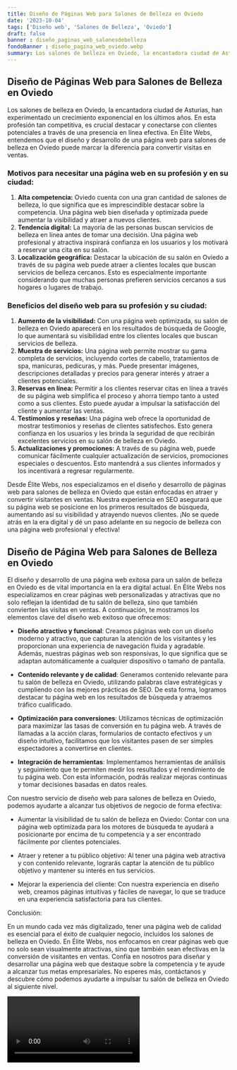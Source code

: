 ```yaml
---
title: Diseño de Páginas Web para Salones de Belleza en Oviedo
date: '2023-10-04'
tags: ['Diseño web', 'Salones de Belleza', 'Oviedo']
draft: false
banner : diseño_paginas_web_salonesdebelleza
fondoBanner : diseño_pagina_web_oviedo.webp
summary: Los salones de belleza en Oviedo, la encantadora ciudad de Asturias, han experimentado un crecimiento exponencial en los últimos años. En esta profesión tan competitiva, es crucial destacar y conectarse con clientes potenciales a través de una presencia en línea efectiva. En Élite Webs, entendemos que el diseño y desarrollo de una página web para salones de belleza en Oviedo puede marcar la diferencia para convertir visitas en ventas.
---
```


## Diseño de Páginas Web para Salones de Belleza en Oviedo

Los salones de belleza en Oviedo, la encantadora ciudad de Asturias, han experimentado un crecimiento exponencial en los últimos años. En esta profesión tan competitiva, es crucial destacar y conectarse con clientes potenciales a través de una presencia en línea efectiva. En Élite Webs, entendemos que el diseño y desarrollo de una página web para salones de belleza en Oviedo puede marcar la diferencia para convertir visitas en ventas.

### Motivos para necesitar una página web en su profesión y en su ciudad:
1. **Alta competencia:** Oviedo cuenta con una gran cantidad de salones de belleza, lo que significa que es imprescindible destacar sobre la competencia. Una página web bien diseñada y optimizada puede aumentar la visibilidad y atraer a nuevos clientes.
2. **Tendencia digital:** La mayoría de las personas buscan servicios de belleza en línea antes de tomar una decisión. Una página web profesional y atractiva inspirará confianza en los usuarios y los motivará a reservar una cita en su salón.
3. **Localización geográfica:** Destacar la ubicación de su salón en Oviedo a través de su página web puede atraer a clientes locales que buscan servicios de belleza cercanos. Esto es especialmente importante considerando que muchas personas prefieren servicios cercanos a sus hogares o lugares de trabajo.

### Beneficios del diseño web para su profesión y su ciudad:
1. **Aumento de la visibilidad:** Con una página web optimizada, su salón de belleza en Oviedo aparecerá en los resultados de búsqueda de Google, lo que aumentará su visibilidad entre los clientes locales que buscan servicios de belleza.
2. **Muestra de servicios:** Una página web permite mostrar su gama completa de servicios, incluyendo cortes de cabello, tratamientos de spa, manicuras, pedicuras, y más. Puede presentar imágenes, descripciones detalladas y precios para generar interés y atraer a clientes potenciales.
3. **Reservas en línea:** Permitir a los clientes reservar citas en línea a través de su página web simplifica el proceso y ahorra tiempo tanto a usted como a sus clientes. Esto puede ayudar a impulsar la satisfacción del cliente y aumentar las ventas.
4. **Testimonios y reseñas:** Una página web ofrece la oportunidad de mostrar testimonios y reseñas de clientes satisfechos. Esto genera confianza en los usuarios y les brinda la seguridad de que recibirán excelentes servicios en su salón de belleza en Oviedo.
5. **Actualizaciones y promociones:** A través de su página web, puede comunicar fácilmente cualquier actualización de servicios, promociones especiales o descuentos. Esto mantendrá a sus clientes informados y los incentivará a regresar regularmente.

Desde Élite Webs, nos especializamos en el diseño y desarrollo de páginas web para salones de belleza en Oviedo que están enfocadas en atraer y convertir visitantes en ventas. Nuestra experiencia en SEO asegurará que su página web se posicione en los primeros resultados de búsqueda, aumentando así su visibilidad y atrayendo nuevos clientes. ¡No se quede atrás en la era digital y dé un paso adelante en su negocio de belleza con una página web profesional y efectiva!

<GifSeo />

<Cta />

## **Diseño de Página Web para Salones de Belleza en Oviedo**

El diseño y desarrollo de una página web exitosa para un salón de belleza en Oviedo es de vital importancia en la era digital actual. En Élite Webs nos especializamos en crear páginas web personalizadas y atractivas que no solo reflejan la identidad de tu salón de belleza, sino que también convierten las visitas en ventas. A continuación, te mostramos los elementos clave del diseño web exitoso que ofrecemos:

- **Diseño atractivo y funcional**: Creamos páginas web con un diseño moderno y atractivo, que capturan la atención de los visitantes y les proporcionan una experiencia de navegación fluida y agradable. Además, nuestras páginas web son responsivas, lo que significa que se adaptan automáticamente a cualquier dispositivo o tamaño de pantalla.

- **Contenido relevante y de calidad**: Generamos contenido relevante para tu salón de belleza en Oviedo, utilizando palabras clave estratégicas y cumpliendo con las mejores prácticas de SEO. De esta forma, logramos destacar tu página web en los resultados de búsqueda y atraemos tráfico cualificado.

- **Optimización para conversiones**: Utilizamos técnicas de optimización para maximizar las tasas de conversión en tu página web. A través de llamadas a la acción claras, formularios de contacto efectivos y un diseño intuitivo, facilitamos que los visitantes pasen de ser simples espectadores a convertirse en clientes.

- **Integración de herramientas**: Implementamos herramientas de análisis y seguimiento que te permiten medir los resultados y el rendimiento de tu página web. Con esta información, podrás realizar mejoras continuas y tomar decisiones basadas en datos reales.

Con nuestro servicio de diseño web para salones de belleza en Oviedo, podemos ayudarte a alcanzar tus objetivos de negocio de forma efectiva:

- Aumentar la visibilidad de tu salón de belleza en Oviedo: Contar con una página web optimizada para los motores de búsqueda te ayudará a posicionarte por encima de tu competencia y a ser encontrado fácilmente por clientes potenciales.

- Atraer y retener a tu público objetivo: Al tener una página web atractiva y con contenido relevante, lograrás captar la atención de tu público objetivo y mantener su interés en tus servicios.

- Mejorar la experiencia del cliente: Con nuestra experiencia en diseño web, creamos páginas intuitivas y fáciles de navegar, lo que se traduce en una experiencia satisfactoria para tus clientes.

Conclusión:

En un mundo cada vez más digitalizado, tener una página web de calidad es esencial para el éxito de cualquier negocio, incluidos los salones de belleza en Oviedo. En Élite Webs, nos enfocamos en crear páginas web que no solo sean visualmente atractivas, sino que también sean efectivas en la conversión de visitantes en ventas. Confía en nosotros para diseñar y desarrollar una página web que destaque sobre la competencia y te ayude a alcanzar tus metas empresariales. No esperes más, contáctanos y descubre cómo podemos ayudarte a impulsar tu salón de belleza en Oviedo al siguiente nivel.

<Video />

<CtaBot job='Salones de Belleza' city='Oviedo'/>

<Gmaps query='Oviedo+españa+maps' />